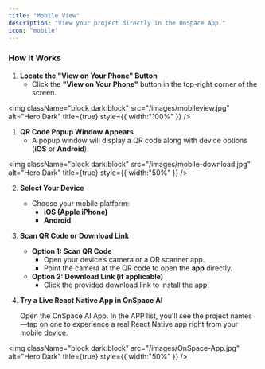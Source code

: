 ```yaml
---
title: "Mobile View"
description: "View your project directly in the OnSpace App."
icon: "mobile"
---
```


### **How It Works**

1. **Locate the "View on Your Phone" Button**
   - Click the **"View on Your Phone"** button in the top-right corner of the screen.

<img
  className="block dark:block"
  src="/images/mobileview.jpg"
  alt="Hero Dark"
  title={true}
  style={{ width:"100%" }}
/>

1. **QR Code Popup Window Appears**
   - A popup window will display a QR code along with device options (**iOS** or **Android**).

<img
  className="block dark:block"
  src="/images/mobile-download.jpg"
  alt="Hero Dark"
  title={true}
  style={{ width:"50%" }}
/>

2. **Select Your Device**
   - Choose your mobile platform:
     - **iOS (Apple iPhone)**
     - **Android**
3. **Scan QR Code or Download Link**
   - **Option 1: Scan QR Code**
     - Open your device’s camera or a QR scanner app.
     - Point the camera at the QR code to open the **app** directly.
   - **Option 2: Download Link (if applicable)**
     - Click the provided download link to install the app.
4. **Try a Live React Native App in OnSpace AI**

   Open the OnSpace AI App. In the APP list, you'll see the project names—tap on one to experience a real React Native app right from your mobile device.

<img
  className="block dark:block"
  src="/images/OnSpace-App.jpg"
  alt="Hero Dark"
  title={true}
  style={{ width:"50%" }}
/>